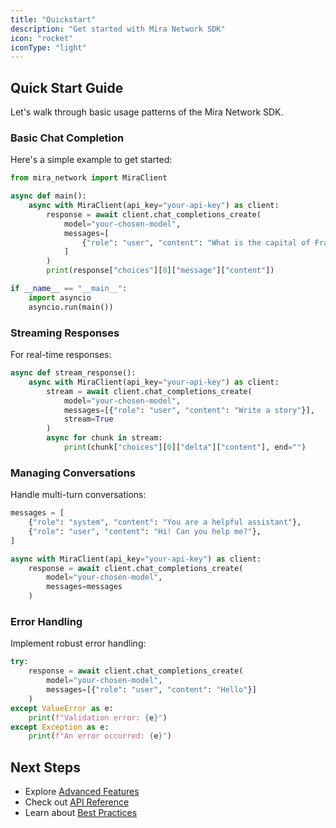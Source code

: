 ```yaml
---
title: "Quickstart"
description: "Get started with Mira Network SDK"
icon: "rocket"
iconType: "light"
---
```


## Quick Start Guide

Let's walk through basic usage patterns of the Mira Network SDK.

### Basic Chat Completion

Here's a simple example to get started:

```python
from mira_network import MiraClient

async def main():
    async with MiraClient(api_key="your-api-key") as client:
        response = await client.chat_completions_create(
            model="your-chosen-model",
            messages=[
                {"role": "user", "content": "What is the capital of France?"}
            ]
        )
        print(response["choices"][0]["message"]["content"])

if __name__ == "__main__":
    import asyncio
    asyncio.run(main())
```

### Streaming Responses

For real-time responses:

```python
async def stream_response():
    async with MiraClient(api_key="your-api-key") as client:
        stream = await client.chat_completions_create(
            model="your-chosen-model",
            messages=[{"role": "user", "content": "Write a story"}],
            stream=True
        )
        async for chunk in stream:
            print(chunk["choices"][0]["delta"]["content"], end="")
```

### Managing Conversations

Handle multi-turn conversations:

```python
messages = [
    {"role": "system", "content": "You are a helpful assistant"},
    {"role": "user", "content": "Hi! Can you help me?"},
]

async with MiraClient(api_key="your-api-key") as client:
    response = await client.chat_completions_create(
        model="your-chosen-model",
        messages=messages
    )
```

### Error Handling

Implement robust error handling:

```python
try:
    response = await client.chat_completions_create(
        model="your-chosen-model",
        messages=[{"role": "user", "content": "Hello"}]
    )
except ValueError as e:
    print(f"Validation error: {e}")
except Exception as e:
    print(f"An error occurred: {e}")
```

## Next Steps

- Explore [Advanced Features](/documentation/advanced-features)
- Check out [API Reference](/documentation/api-reference)
- Learn about [Best Practices](/documentation/best-practices)
